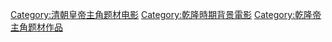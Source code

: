 [[Category:清朝皇帝主角题材电影|Category:清朝皇帝主角题材电影]]
[[Category:乾隆時期背景電影|Category:乾隆時期背景電影]]
[[Category:乾隆帝主角题材作品|Category:乾隆帝主角题材作品]]